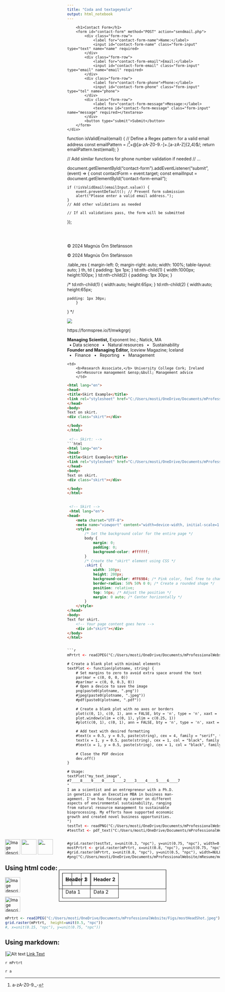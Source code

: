 ```yaml
---
title: "Coda and textageymsla"
output: html_notebook
---
```



<html lang="en">
<head>
    <meta charset="UTF-8">
    <meta name="viewport" content="width=device-width, initial-scale=1.0">
    <title>Contact Form</title>
    <!-- Add any CSS styles here -->
</head>
<body>
    <div class="form-container">
        <h1>Contact Form</h1>
        <form id="contact-form" method="POST" action="sendmail.php">
            <div class="form-row">
                <label for="contact-form-name">Name:</label>
                <input id="contact-form-name" class="form-input" type="text" name="name" required>
            </div>
            <div class="form-row">
                <label for="contact-form-email">Email:</label>
                <input id="contact-form-email" class="form-input" type="email" name="email" required>
            </div>
            <div class="form-row">
                <label for="contact-form-phone">Phone:</label>
                <input id="contact-form-phone" class="form-input" type="tel" name="phone">
            </div>
            <div class="form-row">
                <label for="contact-form-message">Message:</label>
                <textarea id="contact-form-message" class="form-input" name="message" required></textarea>
            </div>
            <button type="submit">Submit</button>
        </form>
    </div>
function isValidEmail(email) {
    // Define a Regex pattern for a valid email address
    const emailPattern = /^[a-zA-Z0-9._-]+@[a-zA-Z0-9.-]+\.[a-zA-Z]{2,4}$/;
    return emailPattern.test(email);
}

// Add similar functions for phone number validation if needed
// ...

document.getElementById("contact-form").addEventListener("submit", (event) => {
    const contactForm = event.target;
    const emailInput = document.getElementById("contact-form-email");

    if (!isValidEmail(emailInput.value)) {
        event.preventDefault(); // Prevent form submission
        alert("Please enter a valid email address.");
    }
    // Add other validations as needed

    // If all validations pass, the form will be submitted
});
</body>
</html>

<br></br> 

 <!-- Footer: -->
<html lang="en">
<head>
    <meta charset="UTF-8">
    <meta name="viewport" content="width=device-width, initial-scale=1.0">
    <link rel="stylesheet"          href="C:/Users/mosti/OneDrive/Documents/mProfessionalWebsite/mResume/Styles.css">
    <title>My Website</title>
</head>
<body>
    <!-- Your website content goes here -->
    <footer>
        <p>© 2024 Magnús Örn Stefánsson</p>
    </footer>
</body>
</html>

 <!-- Footer: -->
<html lang="eng">
<footer>
    <p>© 2024 Magnús Örn Stefánsson</p>
</footer>
</html>

.table_res {
	 margin-left: 0; 
	 margin-right: auto; 
	 width: 100%;
	 table-layout: auto;
}
	th, td {
  	padding: 1px 1px;
		}
	 td:nth-child(1) {
		width:1000px;
		height:100px;
		}
	td:nth-child(2) { 
		padding: 1px 30px;
		}


/*
	 td:nth-child(1) {
		width:auto;
		height:65px;
		}
	td:nth-child(2) { 
		width:auto;
		height:65px;
		
		padding: 1px 30px;
		}
}
*/

<!-- Image -->
<img src="C:/Users/mosti/OneDrive/Documents/mProfessionalWebsite/mResume/SourceDocuments/GovernmentOfIceland_Logo.png" onclick="window.open('https://www.government.is/ministries/ministry-of-food-agriculture-and-fisheries/','_blank')">


<!-- Box form for contact -->
https://formspree.io/f/mwkgrgrj

<!-- modify this form HTML and place wherever you want your form
<form
  action="https://formspree.io/f/mwkgrgrj"
  method="POST"
>
  <label>
    Your email:
    <input type="email" name="email">
  </label>
  <label>
    Your message:
    <textarea name="message"></textarea>
  </label>
  <!-- your other form fields go here
  <button type="submit">Send</button>
</form>

<!--
<a href="mailto:mostinn@gmail.com?subject=Website%20Contact&body=Your%20message%20here">Contact Us</a>


<form id="contact-form" method="POST">
  <h2>Contact Us</h2>
  <label for="name">Name:</label>
  <input type="text" id="name" name="name" placeholder="Enter your name">
  <br>
  <label for="email">Email:</label>
  <input type="email" id="email" name="email" placeholder="Enter your email">
  <br>
  <label for="message">Message:</label>
  <textarea id="message" name="message" placeholder="Write your message"></textarea>
  <br>
  <button type="submit">Submit</button>
</form>

<script>
  document.getElementById("contact-form").addEventListener("submit", (event) => {
    const name = document.getElementById("name").value;
    const email = document.getElementById("email").value;
    const message = document.getElementById("message").value;
    const honeypot = document.getElementById("honeypot").value;

    // Basic validation checks
    if (name.trim() === "") {
      alert("Please enter your name");
      event.preventDefault();
    } else if (!(/\S+@\S+\.\S+/.test(email))) {
      alert("Please enter a valid email address");
      event.preventDefault();
    } else if (message.trim() === "") {
      alert("Please enter a message");
      event.preventDefault();
    } else if (honeypot !== "") {
      alert("Are you a human? Leave the honeypot field empty.");
      event.preventDefault();
    } else {
      // Send data using client-side method (limited functionality)
      sendData(name, email, message);
      event.preventDefault(); // Prevent default form submission
    }
  });

  function sendData(name, email, message) {
    // Here, you can implement methods like fetch API to send data
    // However, this approach has limitations (covered later)
    console.log("Name:", name);
    console.log("Email:", email);
    console.log("Message:", message);
  }
</script>

<!-- Box  form for contacts ends -->

 
      <td>
        <b>Managing Scientist,</b> Exponent Inc.; Natick, MA
        <br>&ensp;&bull; Data science &ensp;&bull;&ensp; Natural resources &ensp;&bull;&ensp; Sustainability  
      </td>
	  
	   <td>
        <b>Founder and Managing Editor,</b> Iceview Magazine; Iceland
        <br>&ensp;&bull;&ensp; Finance &ensp;&bull;&ensp; Reporting &ensp;&bull;&ensp; Management
      </td> 
	  
	    <td>
        <b>Research Associate,</b> University College Cork; Ireland
        <br>Resource management &ensp;&bull; Management advice
        </td>

<!--
Some text. 

<html lang="eng">
<div style="position: absolute; top: auto; left: 30%; width: 30%">
  I am a scientist and an entrepreneur with a Ph.D. in genetics and an Executive MBA in business management. I've has focused my career on different aspects of environmental sustainability, ranging from natural resource management to sustainable bioprocessing. My efforts have supported economic growth and created novel business opportunities.
  </div>
</html>


This is text.
More text. 

<!-- Text on specific coordinates on a page using the "<div> element: -->
<!--
<html lang="eng">
<div style="position: absolute; top: auto; left: 30%; width: 30%">
  I am a scientist and an entrepreneur with a Ph.D. in genetics and an Executive MBA in business management. I've has focused my career on different aspects of environmental sustainability, ranging from natural resource management to sustainable bioprocessing. My efforts have supported economic growth and created novel business opportunities.
  </div>
</html>


<html lang="eng">
<div style="position: absolute; top: auto; left: 15%; width: 20%;">
  <img src="C:/Users/mosti/OneDrive/Documents/mProfessionalWebsite/Figs/mostHeadShot.jpeg" alt="most portrait">
</div>

</html>
-->


<!--
<html lang="en"> 


--
</html>

 position: absolute; /* Position the table absolutely */
 top: 50px; /* Set the top coordinate */

<html lang="en">
<head>
    <meta charset="UTF-8">
    <meta name="viewport" content="width=device-width, initial-scale=1.0">
    <style>
        /* Style the table */
        table {
            border-collapse: collapse;
            width: 80%; /* Set the desired width */
            margin: auto; /* Center the table horizontally */
            left: 0; /* Set the left coordinate (0 - centered) */
            right: 0; /* Set the right coordinate (0 - centered) */
        }
        th, td {
            border: 0px solid black;
            padding: 0px;
        }
    </style>
</head>
<body>
    <table>
        <tr>
            <th>>I am a scientist and an entrepreneur with a Ph.D. in genetics and an Executive MBA in business management. I've has focused my career on different aspects of environmental sustainability, ranging from natural resource management to sustainable bioprocessing. My efforts have supported economic growth and created novel business opportunities.</th>
            <td> <img src="C:/Users/mosti/OneDrive/Documents/mProfessionalWebsite/Figs/mostHeadShot.jpeg">   </td>> 
        </tr>
    </table>
</body>
</html>

<!--

```r
library(knitr)
options(knitr.graphics.error = T)
knitr::opts_chunk$set(echo = TRUE, dpi=300,  fig.width=9.2, fig.height=6, fig.align="center")
#source("G:/My Drive/MagnusHA/R_scripts_Safn/sct_DoE_DataMan_Analysis_Plots_pakkar.R")
#install.packages("webshot")
#install.packages("jpeg")
library(jpeg)
library(grid)
library(htmltools)
library(gridExtra)
library(png)
library(ggplot2)
library(unikn)
library(pdftools)
#library(webshot)
#webshot::install_phantomjs()
```

## R Markdown

This is an R Markdown document. Markdown is a simple formatting syntax for authoring HTML, PDF, and MS Word documents. For more details on using R Markdown see <http://rmarkdown.rstudio.com>.

When you click the **Knit** button a document will be generated that includes both content as well as the output of any embedded R code chunks within the document. You can embed an R code chunk like this:


## Putting txt on the left side of figure


```r

# Create a blank plot with minimal elements
textPlot <- function(plotname, string) {
    # Set margins to zero to avoid extra space around the text
    par(mar = c(0, 0, 0, 0))

    # Open a PDF device to save the image
    #pdf(paste0(plotname, ".pdf"))

    jpeg(paste0(plotname, ".jpeg"))
    # Create a blank plot with no axes or borders
    plot(c(0, 1), c(0, 1), ann = FALSE, bty = 'n', type = 'n', xaxt = 'n', yaxt = 'n')

    # Add text with desired formatting
    #text(x = 0.5, y = 0.5, paste(string), cex = 4, family = "serif", font = 2, adj = 0.5)
    text(x = 0.5, y = 0.5, paste(string), cex = 4, col = "black", family = "serif", font = 2, adj = 0.5)

    # Close the PDF device
    dev.off()
}

# Example usage:
textPlot("my_text_image", "Hello, RStudio!")
testTxt <- readJPEG("C:/Users/mosti/OneDrive/Documents/mProfessionalWebsite/mResume/my_text_image.jpeg")
#testTxt <- pdf_text("C:/Users/mosti/OneDrive/Documents/mProfessionalWebsite/mResume/my_text_image.pdf")

grid.raster(testTxt, x=unit(0.2, "npc"), y=unit(0.5, "npc"), width=NULL, height=0.5)
grid.raster(mPrtrt, x=unit(0.8, "npc"), y=unit(0.5, "npc"), width=NULL, height=0.5)

```

You can also embed plots, for example:

Note that the `echo = FALSE` parameter was added to the code chunk to prevent printing of the R code that generated the plot.

-->
 
 
 
 <!-- Skirt: -->
```html
<html lang="en">
<head>
<title>Skirt Example</title>
<link rel="stylesheet" href="C:/Users/mosti/OneDrive/Documents/mProfessionalWebsite/mResume/Styles.css"> 
</head>
<body>
Text on skirt. 
<div class="skirt"></div>

</body>
</html>
 
 <!-- Skirt: -->
```html
<html lang="en">
<head>
<title>Skirt Example</title>
<link rel="stylesheet" href="C:/Users/mosti/OneDrive/Documents/mProfessionalWebsite/mResume/Styles.css"> 
</head>
<body>
Text on skirt. 
<div class="skirt"></div>

</body>
</html>
 
 
 <!-- Skirt -->
 <html lang="en">
<head>
    <meta charset="UTF-8">
    <meta name="viewport" content="width=device-width, initial-scale=1.0">
    <style>
        /* Set the background color for the entire page */
        body {
            margin: 0;
            padding: 0;
            background-color: #ffffff; 
        }
        /* Create the "skirt" element using CSS */
        .skirt {
            width: 100px;
            height: 200px;
            background-color: #FF69B4; /* Pink color, feel free to change */
            border-radius: 50% 50% 0 0; /* Create a rounded shape */
            position: relative;
            top: 50px; /* Adjust the position */
            margin: 0 auto; /* Center horizontally */
        }
    </style>
</head>
<body>
Text for skirt.
    <!-- Your page content goes here -->
    <div id="skirt"></div>
</body>
</html>


```r

mPrtrt <- readJPEG("C:/Users/mosti/OneDrive/Documents/mProfessionalWebsite/Figs/mostHeadShot.jpeg")

# Create a blank plot with minimal elements
textPlot <- function(plotname, string) {
    # Set margins to zero to avoid extra space around the text
    par(mar = c(0, 0, 0, 0))
    #par(mar = c(0, 0, 0.3, 0))
    # Open a device to save the image
    png(paste0(plotname, ".png"))
    #jpeg(paste0(plotname, ".jpeg"))
    #pdf(paste0(plotname, ".pdf"))
    
    # Create a blank plot with no axes or borders
    plot(c(0, 1), c(0, 1), ann = FALSE, bty = 'n', type = 'n', xaxt = 'n', yaxt = 'n')
    plot.window(xlim = c(0, 1), ylim = c(0.25, 1))
    #plot(c(0, 1), c(0, 1), ann = FALSE, bty = 'n', type = 'n', xaxt = 'n', yaxt = 'n')

    # Add text with desired formatting
    #text(x = 0.5, y = 0.5, paste(string), cex = 4, family = "serif", font = 2, adj = 0.5)
    text(x = 1, y = 0.5, paste(string), cex = 1, col = "black", family = "mono", font = 2, adj = 1)
    #text(x = 1, y = 0.5, paste(string), cex = 1, col = "black", family = "mono", font = 2, adj = 1)
    
    # Close the PDF device
    dev.off()
}

# Usage:
textPlot("my_text_image",
#7____8____9____0____1____2____3____4____5____6____7
"
I am a scientist and an entrepreneur with a Ph.D. 
in genetics and an Executive MBA in business man-
agement. I've has focused my career on different 
aspects of environmental sustainability, ranging 
from natural resource management to sustainable 
bioprocessing. My efforts have supported economic 
growth and created novel business opportunities.
")
testTxt <- readPNG("C:/Users/mosti/OneDrive/Documents/mProfessionalWebsite/mResume/my_text_image.png")
#testTxt <- pdf_text("C:/Users/mosti/OneDrive/Documents/mProfessionalWebsite/mResume/my_text_image.pdf")


#grid.raster(testTxt, x=unit(0.3, "npc"), y=unit(0.75, "npc"), width=0.8, height=1.2)
mostPrtrt <- grid.raster(mPrtrt, x=unit(0.8, "npc"), y=unit(0.75, "npc"), width=NULL, height=0.5)
#grid.raster(mPrtrt, x=unit(0.8, "npc"), y=unit(0.5, "npc"), width=NULL, height=0.5)
#png("C:/Users/mosti/OneDrive/Documents/mProfessionalWebsite/mResume/mostPrtrt.png", mostPrtrt )

```




<!--
```r
```
-->


<div style= "float:right;position: relative; top: -80px;">

<!-- Table with social media links: -->

<html lang="en">
<head>
    <meta charset="UTF-8">
    <meta name="viewport" content="width=device-width, initial-scale=1.0">
    <style>
        /* Style the table */
        table {
            border-collapse: collapse;
            width: 50%; /* Set the desired width */
            margin: auto; /* Center the table horizontally */
            position: absolute; /* Position the table absolutely */
            top: 100px; /* Set the top coordinate */
            left: 200px; /* Set the left coordinate */
        }
        th, td {
            border: 1px solid black;
            padding: 10px;
        }
    </style>
</head>
<body>
    <table>
        <tr>
            <th>Header 1</th>
            <th>Header 2</th>
        </tr>
        <tr>
            <td>Data 1</td>
            <td>Data 2</td>
        </tr>
    </table>
</body>
</html>



  <style>
    table {
      position: absolute;
      top: 100px;  /* Adjust top position as needed */
      left: 50%;  /* Center horizontally */
      transform: translateX(-50%);  /* Center horizontally (alternative) */
      border: 1px solid black;
      padding: 10px;
    }
  </style>

 <tr>
    <th><img src="C:/Users/mosti/OneDrive/Documents/mProfessionalWebsite/mResume/SourceDocuments/linkedin.png" alt="Image description" style="width:50px;height:50px;" onclick="window.open('https://www.linkedin.com/in/mostinn/','_blank')"></th>
    <th><img src="C:/Users/mosti/OneDrive/Documents/mProfessionalWebsite/mResume/SourceDocuments/Orcid.png" alt="_" style="width:50px;height:50px;" onclick="window.open('https://orcid.org/my-orcid?orcid=0000-0002-5836-059X','_blank')">
</th>
    <th><img src="C:/Users/mosti/OneDrive/Documents/mProfessionalWebsite/mResume/SourceDocuments/ResearchGate.png" alt="_" style="width:50px;height:50px;" onclick="window.open('https://www.researchgate.net/profile/Magnus-Stefansson','_blank')"></th>
  </tr>
  <tr>
</table>



## Using html code:

<img src="C:/Users/mosti/OneDrive/Documents/mProfessionalWebsite/mResume/SourceDocuments/linkedin.png" alt="Image description" style="width:50px;height:50px;" onclick="window.open('https://www.linkedin.com/in/mostinn/','_blank')">


|           |           |           |
|-----------|-----------|-----------|
|       1   |      2    |     3     |   


<img src="C:/Users/mosti/OneDrive/Documents/mProfessionalWebsite/mResume/SourceDocuments/linkedin.png" alt="Image description"  
      style="width:50px;height:50px;"  
      onclick="window.open('https://www.linkedin.com/in/mostinn/','_blank')">

<!--

<span class="column">
![fig.]("C:/Users/mosti/OneDrive/Documents/mProfessionalWebsite/Figs/mostHeadShot.jpeg")
</span>
<span class="column">This is the 2nd column.</span>
-->


```r

mPrtrt <- readJPEG("C:/Users/mosti/OneDrive/Documents/mProfessionalWebsite/Figs/mostHeadShot.jpeg")
grid.raster(mPrtrt,  height=unit(0.5, "npc"))
#, x=unit(0.15, "npc"), y=unit(0.75, "npc"))

```

<!--
<div class="column">
  This is the first column.
</div>
<div class="column">
  This is the second column.
</div>

# Space
<div class="pull-left-30">Test for pull left..</div>
<div class="pull-right-70">Test for pull right...</div>

Or directly:

![Fig.](G:/My Drive/Makina/most/Pictures/Most_Merki5.gif)
![Fig.](C:/Users/mosti/OneDrive/Documents/mProfessionalWebsite/Figs/MagnusMostMyndPictureHeadshot_2023-11-02-crp.jpg)
-->

## Using markdown:
|![Alt text](C:/Users/mosti/OneDrive/Documents/mProfessionalWebsite/mResume/SourceDocuments/linkedin.png) [Link Text](https://www.linkedin.com/in/mostinn/)

<!--
|            |            |
|------------|------------|
| `r mPrtrt` | `r mPrtrt` |

-->
`r mPrtrt`

`r a`

<!--
```r
```
-->


